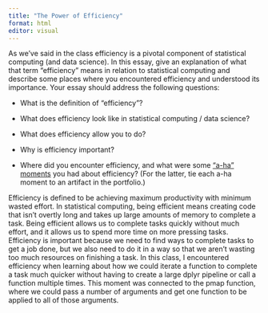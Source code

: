```yaml
---
title: "The Power of Efficiency"
format: html
editor: visual
---
```


As we’ve said in the class efficiency is a pivotal component of statistical computing (and data science). In this essay, give an explanation of what that term “efficiency” means in relation to statistical computing and describe some places where you encountered efficiency and understood its importance. Your essay should address the following questions:

-   What is the definition of “efficiency”?

-   What does efficiency look like in statistical computing / data science?

-   What does efficiency allow you to do?

-   Why is efficiency important?

-   Where did you encounter efficiency, and what were some [“a-ha” moments](https://www.merriam-webster.com/dictionary/aha%20moment) you had about efficiency? (For the latter, tie each a-ha moment to an artifact in the portfolio.)

Efficiency is defined to be achieving maximum productivity with minimum wasted effort. In statistical computing, being efficient means creating code that isn't overtly long and takes up large amounts of memory to complete a task. Being efficient allows us to complete tasks quickly without much effort, and it allows us to spend more time on more pressing tasks. Efficiency is important because we need to find ways to complete tasks to get a job done, but we also need to do it in a way so that we aren't wasting too much resources on finishing a task. In this class, I encountered efficiency when learning about how we could iterate a function to complete a task much quicker without having to create a large dplyr pipeline or call a function multiple times. This moment was connected to the pmap function, where we could pass a number of arguments and get one function to be applied to all of those arguments.
